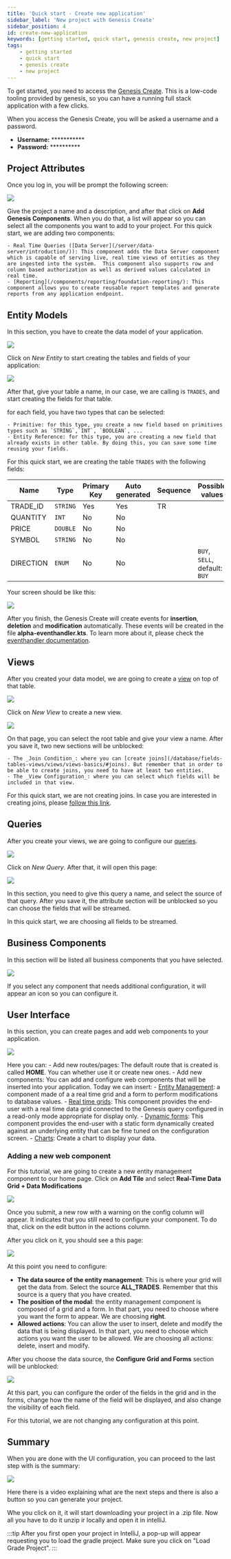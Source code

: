 ```yaml
---
title: 'Quick start - Create new application'
sidebar_label: 'New project with Genesis Create'
sidebar_position: 4
id: create-new-application
keywords: [getting started, quick start, genesis create, new project]
tags:
    - getting started
    - quick start
    - genesis create
    - new project
---
```


To get started, you need to access the [Genesis Create](https://create.genesis.global). This is a low-code tooling provided by genesis, so you can have a running full stack application with a few clicks.


When you access the Genesis Create, you will be asked a username and a password.
- **Username:** ***********
- **Password:** **********

## Project Attributes

Once you log in, you will be prompt the following screen:

![](/img/genesis-create/project_attributes.png)

Give the project a name and a description, and after that click on **Add Genesis Components**. When you do that, a list will appear so you can select all the components you want to add to your project. For this quick start, we are adding two components:

    - Real Time Queries ([Data Server](/server/data-server/introduction/)): This component adds the Data Server component which is capable of serving live, real time views of entities as they are ingested into the system.  This component also supports row and column based authorization as well as derived values calculated in real time.
    - [Reporting](/components/reporting/foundation-reporting/): This component allows you to create reusable report templates and generate reports from any application endpoint.

## Entity Models

In this section, you have to create the data model of your application.

![](/img/genesis-create/entity_models.png)

Click on _New Entity_ to start creating the tables and fields of your application:

![](/img/genesis-create/new_entity.png)

After that, give your table a name, in our case, we are calling is `TRADES`, and start creating the fields for that table.

for each field, you have two types that can be selected:

    - Primitive: for this type, you create a new field based on primitives types such as `STRING`,`INT`, `BOOLEAN`, ...
    - Entity Reference: for this type, you are creating a new field that already exists in other table. By doing this, you can save some time reusing your fields.

For this quick start, we are creating the table `TRADES` with the following fields:

|Name|Type| Primary Key | Auto generated | Sequence | Possible values |
|----|----|---|---|---|--|
|TRADE_ID| `STRING` | Yes | Yes | TR | |
|QUANTITY| `INT` | No | No | | |
|PRICE| `DOUBLE` | No | No | | |
|SYMBOL| `STRING` | No | No | | |
|DIRECTION| `ENUM` | No | No | | `BUY`, `SELL`, default: `BUY`|

Your screen should be like this:

![](/img/genesis-create/new_entity_complete.png)

After you finish, the Genesis Create will create events for **insertion**, **deletion** and **modification** automatically. These events will be created in the file **alpha-eventhandler.kts**. To learn more about it, please check the [eventhandler documentation](/server/event-handler/introduction/).

## Views

After you created your data model, we are going to create a [view](/database/fields-tables-views/views/) on top of that table.

![](/img/genesis-create/views.png)

Click on _New View_ to create a new view.

![](/img/genesis-create/new_view.png)

On that page, you can select the root table and give your view a name. After you save it, two new sections will be unblocked:

    - The _Join Condition_: where you can [create joins](/database/fields-tables-views/views/views-basics/#joins). But remember that in order to be able to create joins, you need to have at least two entities.
    - The _View Configuration_: where you can select which fields will be included in that view.

For this quick start, we are not creating joins. In case you are interested in creating joins, please [follow this link](/database/fields-tables-views/views/views-basics/#joins).

## Queries

After you create your views, we are going to configure our [queries](/server/data-server/introduction/).

![](/img/genesis-create/queries.png)

Click on _New Query_. After that, it will open this page:

![](/img/genesis-create/new_query.png)

In this section, you need to give this query a name, and select the source of that query. After you save it, the attribute section will be unblocked so you can choose the fields that will be streamed.

In this quick start, we are choosing all fields to be streamed.

## Business Components

In this section will be listed all business components that you have selected.

![](/img/genesis-create/business_components.png)

If you select any component that needs additional configuration, it will appear an icon so you can configure it.

## User Interface

In this section, you can create pages and add web components to your application.

![](/img/genesis-create/user_interface.png)

Here you can:
    - Add new routes/pages: The default route that is created is called **HOME**. You can whether use it or create new ones.
    - Add new components: You can add and configure web components that will be inserted into your application. Today we can insert:
        - [Entity Management](/web/micro-front-ends/foundation-entity-management/): a component made of a a real time grid and a form to perform modifications to database values.
        - [Real time grids](/web/web-components/grids/grid-pro/grid-pro-intro/): This component provides the end-user with a real time data grid connected to the Genesis query configured in a read-only mode appropriate for display only.
        - [Dynamic forms](/web/forms/foundation-forms/): This component provides the end-user with a static form dynamically created against an underlying entity that can be fine tuned on the configuration screen.
        - [Charts](/web/web-components/presentation/chart/): Create a chart to display your data.

### Adding a new web component

For this tutorial, we are going to create a new entity management component to our home page. Click on **Add Tile** and select **Real-Time Data Grid + Data Modifications**

![](/img/genesis-create/add_new_web_component.png)

Once you submit, a new row with a warning on the config column will appear. It indicates that you still need to configure your component. To do that, click on the edit button in the actions column.

After you click on it, you should see a this page:

![](/img/genesis-create/add_new_entity_management.png)

At this point you need to configure:
- **The data source of the entity management**: This is where your grid will get the data from. Select the source **ALL_TRADES**. Remember that this source is a query that you have created.
- **The position of the modal**: the entity management component is composed of a grid and a form. In that part, you need to choose where you want the form to appear. We are choosing **right**.
- **Allowed actions**: You can allow the user to insert, delete and modify the data that is being displayed. In that part, you need to choose which actions you want the user to be allowed. We are choosing all actions: delete, insert and modify.

After you choose the data source, the **Configure Grid and Forms** section will be unblocked:

![](/img/genesis-create/configure_grid_and_forms.png)

At this part, you can configure the order of the fields in the grid and in the forms, change how the name of the field will be displayed, and also change the visibility of each field.

For this tutorial, we are not changing any configuration at this point.

## Summary

When you are done with the UI configuration, you can proceed to the last step with is the summary:

![](/img/genesis-create/summary.png)

Here there is a video explaining what are the next steps and there is also a button so you can generate your project.

Whe you click on it, it will start downloading your project in a .zip file. Now all you have to do it unzip ir locally and open it in intelliJ.

:::tip
After you first open your project in IntelliJ, a pop-up will appear requesting you to load the gradle project. Make sure you click on "Load Grade Project".
:::